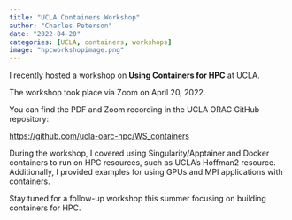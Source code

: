 ```yaml
---
title: "UCLA Containers Workshop"
author: "Charles Peterson"
date: "2022-04-20"
categories: [UCLA, containers, workshops]
image: "hpcworkshopimage.png"
---
```


I recently hosted a workshop on **Using Containers for HPC** at UCLA.

The workshop took place via Zoom on April 20, 2022.

You can find the PDF and Zoom recording in the UCLA ORAC GitHub repository:

[https://github.com/ucla-oarc-hpc/WS_containers](https://github.com/ucla-oarc-hpc/WS_containers)

During the workshop, I covered using Singularity/Apptainer and Docker containers to run on HPC resources, such as UCLA's Hoffman2 resource. Additionally, I provided examples for using GPUs and MPI applications with containers.

Stay tuned for a follow-up workshop this summer focusing on building containers for HPC.


